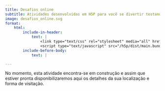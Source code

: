 ```yaml
---
title: Desafios online
subtitle: Atividades desenvolvidas em H5P para você se divertir testando seus conhecimentos em astronomia.
image: desafios_online.svg
format:
    html: 
        include-in-header: 
            text: |
                <link type="text/css" rel="stylesheet" media="all" href="/h5p/dist/styles/h5p.css" />
                <script type="text/javascript" src="/h5p/dist/main.bundle.js"></script>
        include-before-body: 
            text: |

---
```


No momento, esta atividade encontra-se em construção e assim que estiver pronta disponibilizaremos aqui os detalhes da sua localização e forma de visitação.

<div id="h5p-container"></div>
<script type="text/javascript">
const {
    H5P
} = H5PStandalone;
new H5P(document.getElementById('h5p-container'), {
    h5pJsonPath: '../../h5p-instrumentos',
    frameJs: '../../h5p/dist/frame.bundle.js',
    frameCss: '../../h5p/dist/styles/h5p.css'
});
</script>

